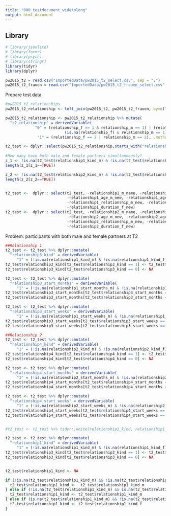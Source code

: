 ```yaml
---
title: "000_testdocument_widetolong"
output: html_document
---
```


## Library
```r
# library(jsonlite)
# library(formr)
# library(psych)
# library(stringr)
library(tidyr)
library(dplyr)
```


```r
pw2015_t2 = read.csv("ImportedData/pw2015_t2_select.csv", sep = ";")
pw2015_t2_frauen = read.csv("ImportedData/pw2015_t2_frauen_select.csv", sep = ";")
```


Prepare test data
```r
#pw2015_t2_relationships
pw2015_t2_relationship <- left_join(pw2015_t2, pw2015_t2_frauen, by=c("session","short_session"))

pw2015_t2_relationship <- pw2015_t2_relationship %>% mutate(
  "t2_relationship" = derivedVariable(
             "0" = (relationship_f == 1 & relationship_m == 1) | (relationship_f == 1 & is.na(relationship_m) |  
                          (is.na(relationship_f) & relationship_m == 1)),
              "1" = (relationship_f == 2 | relationship_m == 2), .method = "first", .default = 0)) %>% as_tibble()

t2_test <- dplyr::select(pw2015_t2_relationship,starts_with("relationship1"), starts_with("relationship2") )
  
#How many have both male and female partners simultaneously?
z_1 <- !is.na(t2_test$relationship1_kind_m) & !is.na(t2_test$relationship1_kind_f)
length(z_1[z_1==TRUE])

z_2 <- !is.na(t2_test$relationship2_kind_m) & !is.na(t2_test$relationship2_kind_f)
length(z_2[z_2==TRUE])


t2_test <-  dplyr:: select(t2_test, -relationship1_m_name, -relationship1_f_name, -relationship1_name_m_new, -relationship1_name_f_new,
                           -relationship1_age_m_new, -relationship1_age_f_new, -relationship1_height_m_new, -relationship1_height_f_new,
                           -relationship1_relationship_m_new, -relationship1_relationship_f_new, -relationship1_duration_m_new,
                           -relationship1_duration_f_new) 
t2_test <-  dplyr:: select(t2_test, -relationship2_m_name, -relationship2_f_name, -relationship2_name_m_new, -relationship2_name_f_new,
                           -relationship2_age_m_new, -relationship2_age_f_new, -relationship2_height_m_new, -relationship2_height_f_new,
                           -relationship2_relationship_m_new, -relationship2_relationship_f_new, -relationship2_duration_m_new,
                           -relationship2_duration_f_new) 

```


Problem: participants with both male and female partners at T2
```r
##Relationship 1
t2_test <- t2_test %>% dplyr::mutate(
  "relationship3_kind" = derivedVariable(
     "1" = (!is.na(relationship1_kind_m) & !is.na(relationship1_kind_f)),.method = "first", .default = 0))
t2_test$relationship3_kind[t2_test$relationship3_kind == 1] <- t2_test$relationship1_kind_f[t2_test$relationship3_kind == 1]
t2_test$relationship3_kind[t2_test$relationship3_kind == 0] <- NA

t2_test <- t2_test %>% dplyr::mutate(
  "relationship3_start_months" = derivedVariable(
     "1" = (!is.na(relationship1_start_months_m) & !is.na(relationship1_start_months_f)) ,.method = "first", .default = 0))
t2_test$relationship3_start_months[t2_test$relationship3_start_months == 1] <- t2_test$relationship1_start_months_f[t2_test$relationship3_start_months == 1]
t2_test$relationship3_start_months[t2_test$relationship3_start_months == 0] <- NA

t2_test <- t2_test %>% dplyr::mutate(
  "relationship3_start_weeks" = derivedVariable(
     "1" = (!is.na(relationship1_start_weeks_m) & !is.na(relationship1_start_weeks_f)),.method = "first", .default = 0))
t2_test$relationship3_start_weeks[t2_test$relationship3_start_weeks == 1] <- t2_test$relationship1_start_weeks_f[t2_test$relationship3_start_weeks == 1]
t2_test$relationship3_start_weeks[t2_test$relationship3_start_weeks == 0] <- NA

##Relationship 2
t2_test <- t2_test %>% dplyr::mutate(
  "relationship4_kind" = derivedVariable(
     "1" = (!is.na(relationship2_kind_m) & !is.na(relationship2_kind_f)),.method = "first", .default = 0))
t2_test$relationship4_kind[t2_test$relationship4_kind == 1] <- t2_test$relationship2_kind_f[t2_test$relationship4_kind == 1]
t2_test$relationship4_kind[t2_test$relationship4_kind == 0] <- NA

t2_test <- t2_test %>% dplyr::mutate(
  "relationship4_start_months" = derivedVariable(
     "1" = (!is.na(relationship2_start_months_m) & !is.na(relationship2_start_months_f)) ,.method = "first", .default = 0))
t2_test$relationship4_start_months[t2_test$relationship4_start_months == 1] <- t2_test$relationship2_start_months_f[t2_test$relationship4_start_months == 1]
t2_test$relationship4_start_months[t2_test$relationship4_start_months == 0] <- NA

t2_test <- t2_test %>% dplyr::mutate(
  "relationship4_start_weeks" = derivedVariable(
     "1" = (!is.na(relationship2_start_weeks_m) & !is.na(relationship2_start_weeks_f)),.method = "first", .default = 0))
t2_test$relationship4_start_weeks[t2_test$relationship4_start_weeks == 1] <- t2_test$relationship2_start_weeks_f[t2_test$relationship4_start_weeks == 1]
t2_test$relationship4_start_weeks[t2_test$relationship4_start_weeks == 0] <- NA


#t2_test <- t2_test %>% tidyr::unite(relationship1_kind, relationship1_kind_m, relationship1_kind_f ) %>% unite(relationship1_name_new, #relationship1_name_m_new, relationship1_name_f_new) %>% unite(relationship1_name_new, relationship1_name_m_new, relationship1_name_f_new)

```


```r
t2_test <- t2_test %>% dplyr::mutate(
  "relationship1_kind" = derivedVariable(
     "1" = (!is.na(relationship1_kind_m) & !is.na(relationship1_kind_f)),.method = "first", .default = 0))
t2_test$relationship3_kind[t2_test$relationship3_kind == 1] <- t2_test$relationship1_kind_f[t2_test$relationship3_kind == 1]
t2_test$relationship3_kind[t2_test$relationship3_kind == 0] <- NA


t2_test$relationship1_kind <- NA

if (!is.na(t2_test$relationship1_kind_m) && !is.na(t2_test$relationship1_kind_f)) {
  t2_test$relationship1_kind <-  t2_test$relationship1_kind_m
} else if (!is.na(t2_test$relationship1_kind_m) && is.na(t2_test$relationship1_kind_f)) {
  t2_test$relationship1_kind <- t2_test$relationship1_kind_m
} else if (is.na(t2_test$relationship1_kind_m) && !is.na(t2_test$relationship1_kind_f)){
  t2_test$relationship1_kind <- t2_test$relationship1_kind_f
}



```

